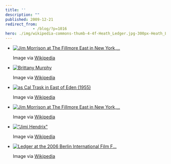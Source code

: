 ```yaml
---
title: ''
description: ""
published: 2009-12-21
redirect_from: 
            - /blog/?p=1016
hero: ./img/wikipedia-commons-thumb-4-4f-Heath_Ledger.jpg-300px-Heath_Ledger.jpg
---
```


-   [![Jim Morrison at The Fillmore East in New York,...](http://upload.wikimedia.org/wikipedia/en/5/50/Jim_Morrison_-_Fillmore_East.jpg "Jim Morrison at The Fillmore East in New York,...")](http://en.wikipedia.org/wiki/Image:Jim_Morrison_-_Fillmore_East.jpg)

    Image via [Wikipedia](http://en.wikipedia.org/wiki/Image:Jim_Morrison_-_Fillmore_East.jpg)


-   [![Brittany Murphy](./img/wikipedia-commons-thumb-9-91-Brittanymurphynavy.jpg-300px-Brittanymurphynavy.jpg "Brittany Murphy")](http://commons.wikipedia.org/wiki/Image:Brittanymurphynavy.jpg)

    Image via [Wikipedia](http://commons.wikipedia.org/wiki/Image:Brittanymurphynavy.jpg)


-   [![as Cal Trask in East of Eden (1955)](./img/wikipedia-commons-thumb-a-a4-James_Dean_in_East_of_Eden_trailer_2.jpg-300px-James_Dean_in_East_of_Eden_trailer_2.jpg "as Cal Trask in East of Eden (1955)")](http://commons.wikipedia.org/wiki/Image:James_Dean_in_East_of_Eden_trailer_2.jpg)

    Image via [Wikipedia](http://commons.wikipedia.org/wiki/Image:James_Dean_in_East_of_Eden_trailer_2.jpg)


-   [![Jim Morrison at The Fillmore East in New York,...](http://upload.wikimedia.org/wikipedia/en/5/50/Jim_Morrison_-_Fillmore_East.jpg "Jim Morrison at The Fillmore East in New York,...")](http://en.wikipedia.org/wiki/Image:Jim_Morrison_-_Fillmore_East.jpg)

    Image via [Wikipedia](http://en.wikipedia.org/wiki/Image:Jim_Morrison_-_Fillmore_East.jpg)


-   [!["Jimi Hendrix"](http://upload.wikimedia.org/wikipedia/en/5/5f/Jimmy_Hendrix.JPG '"Jimi Hendrix"')](http://en.wikipedia.org/wiki/Image:Jimmy_Hendrix.JPG)

    Image via [Wikipedia](http://en.wikipedia.org/wiki/Image:Jimmy_Hendrix.JPG)


-   [![Ledger at the 2006 Berlin International Film F...](./img/wikipedia-commons-thumb-4-4f-Heath_Ledger.jpg-300px-Heath_Ledger.jpg "Ledger at the 2006 Berlin International Film F...")](http://commons.wikipedia.org/wiki/Image:Heath_Ledger.jpg)

    Image via [Wikipedia](http://commons.wikipedia.org/wiki/Image:Heath_Ledger.jpg)
